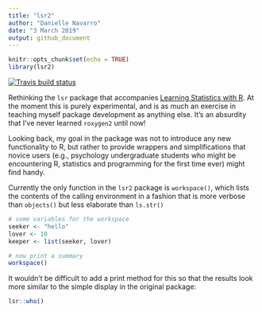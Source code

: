 ```yaml
---
title: "lsr2"
author: "Danielle Navarro"
date: "3 March 2019"
output: github_document
---
```


```r
knitr::opts_chunk$set(echo = TRUE)
library(lsr2)
```

[![Travis build status](https://travis-ci.org/djnavarro/lsr2.svg?branch=master)](https://travis-ci.org/djnavarro/lsr2)

Rethinking the `lsr` package that accompanies [Learning Statistics with R](https://learningstatisticswithr.com). At the moment this is purely experimental, and is as much an exercise in teaching myself package development as anything else. It's an absurdity that I've never learned `roxygen2` until now!

Looking back, my goal in the package was not to introduce any new functionality to R, but rather to provide wrappers and simplifications that novice users (e.g., psychology undergraduate students who might be encountering R, statistics and programming for the first time ever) might find handy.

Currently the only function in the `lsr2` package is `workspace()`, which lists the contents of the calling environment in a fashion that is more verbose than `objects()` but less elaborate than `ls.str()`

```r
# some variables for the workspace
seeker <- "hello"
lover <- 10
keeper <- list(seeker, lover)

# now print a summary
workspace()
```

It wouldn't be difficult to add a print method for this so that the results look more similar to the simple display in the original package:

```r
lsr::who()
```
